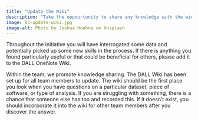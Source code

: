 ```yaml
---
title: "Update the Wiki"
description: "Take the oppourtunity to share any knowledge with the wider team."
image: 03-update-wiki.jpg
image-alt: Photo by Joshua Hoehne on Unsplash
---
```

  
Throughout the initiative you will have interrogated some data and potentially picked up some new skills in the process. If there is anything you found particularly useful or that could be beneficial for others, please add it to the DALL OneNote Wiki.

Within the team, we promote knowledge sharing. The DALL Wiki has been set up for all team members to update. The wiki should be the first place you look when you have questions on a particular dataset, piece of software, or type of analysis. If you are struggling with something, there is a chance that someone else has too and recorded this. If it doesn't exist, you should incorporate it into the wiki for other team members after you discover the answer. 

